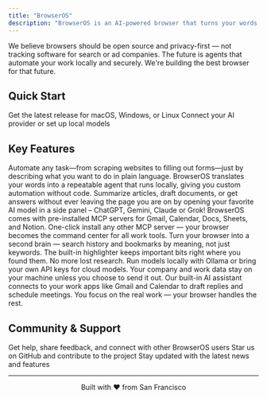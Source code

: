 ```yaml
---
title: "BrowserOS"
description: "BrowserOS is an AI-powered browser that turns your words into actions. A privacy-first alternative to Chrome, Perplexity Comet, Dia."
---
```


We believe browsers should be open source and privacy-first — not tracking software for search or ad companies. The future is agents that automate your work locally and securely. We're building the best browser for that future.

## Quick Start

<CardGroup cols={2}>
  <Card
    title="Download BrowserOS"
    icon="download"
    href="https://browseros.com"
  >
    Get the latest release for macOS, Windows, or Linux
  </Card>
  <Card
    title="Configure AI (Recommended)"
    icon="robot"
    href="/llm-setup-guide"
  >
    Connect your AI provider or set up local models
  </Card>
</CardGroup>

## Key Features

<Accordion title="🪄 Build agents with natural language">
  Automate any task—from scraping websites to filling out forms—just by describing what you want to do in plain language. BrowserOS translates your words into a repeatable agent that runs locally, giving you custom automation without code.
</Accordion>

<Accordion title="🪟 Use ChatGPT, Gemini, etc. in Split-View">
  Summarize articles, draft documents, or get answers without ever leaving the page you are on by opening your favorite AI model in a side panel – ChatGPT, Gemini, Claude or Grok!
</Accordion>

<Accordion title="🔌 Install any MCP server">
  BrowserOS comes with pre-installed MCP servers for Gmail, Calendar, Docs, Sheets, and Notion. One-click install any other MCP server — your browser becomes the command center for all work tools.
</Accordion>

<Accordion title="🧠 Next-gen productivity">
  Turn your browser into a second brain — search history and bookmarks by meaning, not just keywords. The built-in highlighter keeps important bits right where you found them. No more lost research.
</Accordion>

<Accordion title="🛡️ True privacy with local LLMs">
  Run models locally with Ollama or bring your own API keys for cloud models. Your company and work data stay on your machine unless you choose to send it out.
</Accordion>

<Accordion title="👔 Your executive assistant, built in">
  Our built-in AI assistant connects to your work apps like Gmail and Calendar to draft replies and schedule meetings. You focus on the real work — your browser handles the rest.
</Accordion>

## Community & Support

<CardGroup cols={3}>
  <Card
    title="Join our Discord"
    icon="discord"
    href="https://discord.gg/YKwjt5vuKr"
  >
    Get help, share feedback, and connect with other BrowserOS users
  </Card>
  <Card
    title="GitHub Repository"
    icon="github"
    href="https://github.com/BrowserOS/BrowserOS"
  >
    Star us on GitHub and contribute to the project
  </Card>
  <Card
    title="Follow on Twitter"
    icon="x-twitter"
    href="https://x.com/browserOS_ai"
  >
    Stay updated with the latest news and features
  </Card>
</CardGroup>

---
<p align="center">
Built with ❤️ from San Francisco
</p>